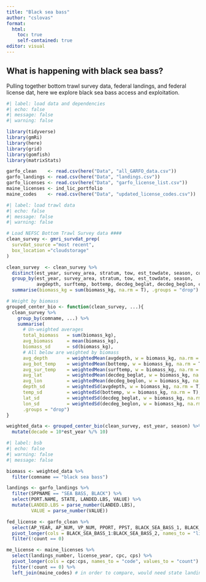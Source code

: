 ```yaml
---
title: "Black sea bass"
author: "cslovas"
format: 
  html:
    toc: true
    self-contained: true
editor: visual
---
```


## What is happening with black sea bass?
Pulling together bottom trawl survey data, federal landings, and federal license dat, here we explore black sea bass access and exploitation.

```r
#| label: load data and dependencies 
#| echo: false
#| message: false
#| warning: false

library(tidyverse)
library(gmRi)
library(here)
library(grid)
library(gomfish)
library(matrixStats)

garfo_clean    <- read.csv(here("Data", "all_GARFO_data.csv"))
garfo_landings <- read.csv(here("Data", "landings.csv"))
garfo_licenses <- read.csv(here("Data", "garfo_license_list.csv"))
maine_licenses <- ind_lic_portfolio
maine_codes    <- read.csv(here("Data", "updated_license_codes.csv"))

```

```r
#| label: load trawl data
#| echo: false
#| message: false
#| warning: false

# Load NEFSC Bottom Trawl Survey data ####
clean_survey <- gmri_survdat_prep(
  survdat_source ="most recent",
  box_location ="cloudstorage"
)

clean_survey  <- clean_survey %>% 
  distinct(est_year, survey_area, stratum, tow, est_towdate, season, comname, catchsex, .keep_all = T) %>%
  group_by(est_year, survey_area, stratum, tow, est_towdate, season, 
           avgdepth, surftemp, bottemp, decdeg_beglat, decdeg_beglon, comname, abundance) %>% 
  summarise(biomass_kg = sum(biomass_kg, na.rm = T), .groups = "drop")

# Weight by biomass
grouped_center_bio <- function(clean_survey, ...){
  clean_survey %>% 
    group_by(comname, ...) %>% 
    summarise(
      # Un-weighted averages
      total_biomass   = sum(biomass_kg),
      avg_biomass     = mean(biomass_kg),
      biomass_sd      = sd(biomass_kg),
      # All below are weighted by biomass
      avg_depth       = weightedMean(avgdepth, w = biomass_kg, na.rm = T),
      avg_bot_temp    = weightedMean(bottemp, w = biomass_kg, na.rm = T),
      avg_sur_temp    = weightedMean(surftemp, w = biomass_kg, na.rm = T),
      avg_lat         = weightedMean(decdeg_beglat, w = biomass_kg, na.rm = T),
      avg_lon         = weightedMean(decdeg_beglon, w = biomass_kg, na.rm = T),
      depth_sd        = weightedSd(avgdepth, w = biomass_kg, na.rm = T),
      temp_sd         = weightedSd(bottemp, w = biomass_kg, na.rm = T),
      lat_sd          = weightedSd(decdeg_beglat, w = biomass_kg, na.rm = T),
      lon_sd          = weightedSd(decdeg_beglon, w = biomass_kg, na.rm = T),
      .groups = "drop") 
}

weighted_data <- grouped_center_bio(clean_survey, est_year, season) %>%
  mutate(decade = 10*est_year %/% 10)
```


```r
#| label: bsb
#| echo: false
#| warning: false
#| message: false

biomass <- weighted_data %>% 
  filter(comname == "black sea bass")

landings <- garfo_landings %>% 
  filter(SPPNAME == "SEA BASS, BLACK") %>% 
  select(PORT.NAME, STATE, LANDED.LBS, VALUE) %>% 
  mutate(LANDED.LBS = parse_number(LANDED.LBS),
         VALUE = parse_number(VALUE))

fed_license <- garfo_clean %>% 
  select(AP_YEAR, AP_NUM, VP_NUM, PPORT, PPST, BLACK_SEA_BASS_1, BLACK_SEA_BASS_2) %>% 
  pivot_longer(cols = BLACK_SEA_BASS_1:BLACK_SEA_BASS_2, names_to = "license", values_to = "count") %>% 
  filter(!count == 0)

me_license <- maine_licenses %>% 
  select(landings_number, license_year, cpc, cps) %>% 
  pivot_longer(cols = cpc:cps, names_to = "code", values_to = "count") %>%
  filter(!count == 0) %>%
  left_join(maine_codes) # in order to compare, would need state landings but I don't think those exist here...


```